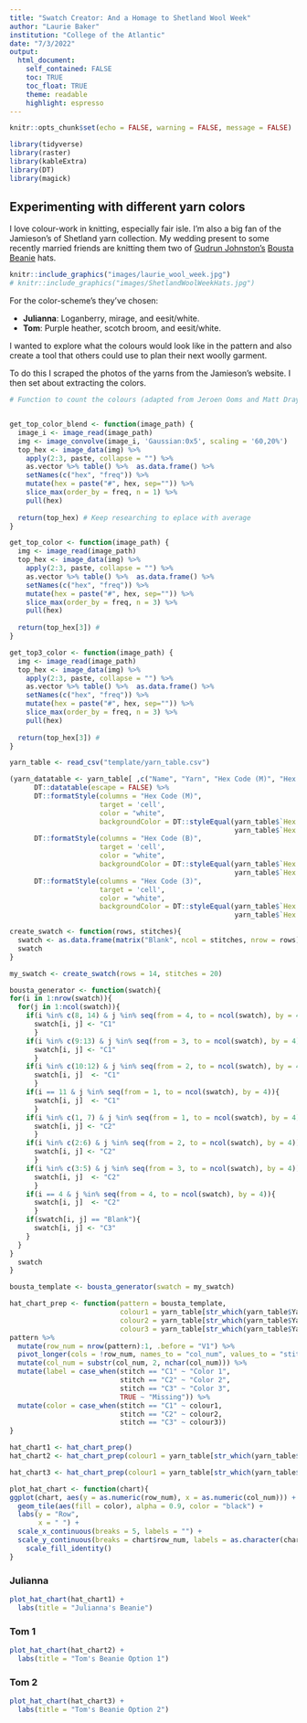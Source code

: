 ```yaml
---
title: "Swatch Creator: And a Homage to Shetland Wool Week"
author: "Laurie Baker"
institution: "College of the Atlantic"
date: "7/3/2022"
output:
  html_document:
    self_contained: FALSE
    toc: TRUE
    toc_float: TRUE
    theme: readable
    highlight: espresso
---
```



```r
knitr::opts_chunk$set(echo = FALSE, warning = FALSE, message = FALSE)
```


```r
library(tidyverse)
library(raster)
library(kableExtra)
library(DT)
library(magick)

```


## Experimenting with different yarn colors {.tabset}

I love colour-work in knitting, especially fair isle. I'm also a big fan of the Jamieson's of Shetland yarn collection. My wedding present to some recently married friends are knitting them two of [Gudrun Johnston's](https://www.instagram.com/gudrunjohnston/) [Bousta Beanie](https://www.ravelry.com/patterns/library/bousta-beanie) hats. 

```r
knitr::include_graphics("images/laurie_wool_week.jpg")
# knitr::include_graphics("images/ShetlandWoolWeekHats.jpg")
```


For the color-scheme's they've chosen:

* **Julianna**: Loganberry, mirage, and eesit/white.
* **Tom**: Purple heather, scotch broom, and eesit/white.


I wanted to explore what the colours would look like in the pattern and also create a tool that others could use to plan their next woolly garment.

To do this I scraped the photos of the yarns from the Jamieson's website. I then set about extracting the colors. 

```r

# Function to count the colours (adapted from Jeroen Ooms and Matt Dray: https://www.rostrum.blog/2018/11/25/art-of-the-possible/)


get_top_color_blend <- function(image_path) {
  image_i <- image_read(image_path)
  img <- image_convolve(image_i, 'Gaussian:0x5', scaling = '60,20%')
  top_hex <- image_data(img) %>%
    apply(2:3, paste, collapse = "") %>% 
    as.vector %>% table() %>%  as.data.frame() %>% 
    setNames(c("hex", "freq")) %>%
    mutate(hex = paste("#", hex, sep="")) %>%
    slice_max(order_by = freq, n = 1) %>%
    pull(hex)
  
  return(top_hex) # Keep researching to eplace with average
}

get_top_color <- function(image_path) {
  img <- image_read(image_path)
  top_hex <- image_data(img) %>%
    apply(2:3, paste, collapse = "") %>% 
    as.vector %>% table() %>%  as.data.frame() %>% 
    setNames(c("hex", "freq")) %>%
    mutate(hex = paste("#", hex, sep="")) %>%
    slice_max(order_by = freq, n = 3) %>%
    pull(hex)
  
  return(top_hex[3]) #
}

get_top3_color <- function(image_path) {
  img <- image_read(image_path)
  top_hex <- image_data(img) %>%
    apply(2:3, paste, collapse = "") %>% 
    as.vector %>% table() %>%  as.data.frame() %>% 
    setNames(c("hex", "freq")) %>%
    mutate(hex = paste("#", hex, sep="")) %>%
    slice_max(order_by = freq, n = 3) %>%
    pull(hex)
  
  return(top_hex[3]) #
}


```



```r

yarn_table <- read_csv("template/yarn_table.csv")

(yarn_datatable <- yarn_table[ ,c("Name", "Yarn", "Hex Code (M)", "Hex Code (B)", "Hex Code (3)")] %>%
      DT::datatable(escape = FALSE) %>% 
      DT::formatStyle(columns = "Hex Code (M)", 
                      target = 'cell',
                      color = "white",
                      backgroundColor = DT::styleEqual(yarn_table$`Hex Code (M)`,
                                                       yarn_table$`Hex Code (M)`))) %>% 
      DT::formatStyle(columns = "Hex Code (B)", 
                      target = 'cell',
                      color = "white",
                      backgroundColor = DT::styleEqual(yarn_table$`Hex Code (B)`,
                                                       yarn_table$`Hex Code (B)`)) %>% 
      DT::formatStyle(columns = "Hex Code (3)", 
                      target = 'cell',
                      color = "white",
                      backgroundColor = DT::styleEqual(yarn_table$`Hex Code (3)`,
                                                       yarn_table$`Hex Code (3)`))

```


```r

create_swatch <- function(rows, stitches){
  swatch <- as.data.frame(matrix("Blank", ncol = stitches, nrow = rows))
  swatch
}

my_swatch <- create_swatch(rows = 14, stitches = 20)
```


```r

bousta_generator <- function(swatch){
for(i in 1:nrow(swatch)){
  for(j in 1:ncol(swatch)){
    if(i %in% c(8, 14) & j %in% seq(from = 4, to = ncol(swatch), by = 4)){
      swatch[i, j] <- "C1"
      }
    if(i %in% c(9:13) & j %in% seq(from = 3, to = ncol(swatch), by = 4)){
      swatch[i, j] <- "C1"
      }
    if(i %in% c(10:12) & j %in% seq(from = 2, to = ncol(swatch), by = 4)){
      swatch[i, j]  <- "C1"
      }
    if(i == 11 & j %in% seq(from = 1, to = ncol(swatch), by = 4)){
      swatch[i, j]  <- "C1"
      }
    if(i %in% c(1, 7) & j %in% seq(from = 1, to = ncol(swatch), by = 4)){
      swatch[i, j] <- "C2"
      }
    if(i %in% c(2:6) & j %in% seq(from = 2, to = ncol(swatch), by = 4)){
      swatch[i, j] <- "C2"
      }
    if(i %in% c(3:5) & j %in% seq(from = 3, to = ncol(swatch), by = 4)){
      swatch[i, j]  <- "C2"
      }
    if(i == 4 & j %in% seq(from = 4, to = ncol(swatch), by = 4)){
      swatch[i, j]  <- "C2"
      }
    if(swatch[i, j] == "Blank"){
      swatch[i, j] <- "C3"
    }
  }
}
  swatch
}

bousta_template <- bousta_generator(swatch = my_swatch)
```

```r

hat_chart_prep <- function(pattern = bousta_template,
                           colour1 = yarn_table[str_which(yarn_table$Yarn, pattern = "Mirage"), ]$`Hex Code (M)`, 
                           colour2 = yarn_table[str_which(yarn_table$Yarn, pattern = "Eesit\\/White"), ]$`Hex Code (M)`, 
                           colour3 = yarn_table[str_which(yarn_table$Yarn, pattern = "Loganberry"), ]$`Hex Code (M)`){
pattern %>%
  mutate(row_num = nrow(pattern):1, .before = "V1") %>%
  pivot_longer(cols = !row_num, names_to = "col_num", values_to = "stitch") %>%
  mutate(col_num = substr(col_num, 2, nchar(col_num))) %>%
  mutate(label = case_when(stitch == "C1" ~ "Color 1", 
                           stitch == "C2" ~ "Color 2",
                           stitch == "C3" ~ "Color 3",
                           TRUE ~ "Missing")) %>%
  mutate(color = case_when(stitch == "C1" ~ colour1,
                           stitch == "C2" ~ colour2,
                           stitch == "C3" ~ colour3))
}

```

```r

hat_chart1 <- hat_chart_prep()
hat_chart2 <- hat_chart_prep(colour1 = yarn_table[str_which(yarn_table$Yarn, pattern = "Eesit\\/White"), ]$`Hex Code (M)`, colour2 = yarn_table[str_which(yarn_table$Yarn, pattern = "Purple Heather"), ]$`Hex Code (3)`, colour3 = yarn_table[str_which(yarn_table$Yarn, pattern = "Scotch Broom"), ]$`Hex Code (M)`)

hat_chart3 <- hat_chart_prep(colour1 = yarn_table[str_which(yarn_table$Yarn, pattern = "Eesit\\/White"), ]$`Hex Code (M)`, colour2 = yarn_table[str_which(yarn_table$Yarn, pattern = "Scotch Broom"), ]$`Hex Code (M)`, colour3 = yarn_table[str_which(yarn_table$Yarn, pattern = "Purple Heather"), ]$`Hex Code (3)`)


```

```r

plot_hat_chart <- function(chart){
ggplot(chart, aes(y = as.numeric(row_num), x = as.numeric(col_num))) +
  geom_tile(aes(fill = color), alpha = 0.9, color = "black") +
  labs(y = "Row",
       x = " ") +
  scale_x_continuous(breaks = 5, labels = "") +
  scale_y_continuous(breaks = chart$row_num, labels = as.character(chart$row_num), position = "right") +
    scale_fill_identity()
}

```

### Julianna

```r
plot_hat_chart(hat_chart1) +
  labs(title = "Julianna's Beanie")
```

### Tom 1
```r
plot_hat_chart(hat_chart2) +
  labs(title = "Tom's Beanie Option 1")
```

### Tom 2

```r
plot_hat_chart(hat_chart3) +
  labs(title = "Tom's Beanie Option 2")
```
